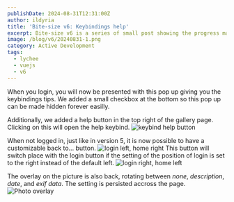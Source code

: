 ```yaml
---
publishDate: 2024-08-31T12:31:00Z
author: ildyria
title: 'Bite-size v6: Keybindings help'
excerpt: Bite-size v6 is a series of small post showing the progress made on the development of the future version of Lychee.
image: /blog/v6/20240831-1.png
category: Active Development
tags:
  - lychee
  - vuejs
  - v6
---
```

When you login, you will now be presented with this pop up giving you the keybindings tips.
We added a small checkbox at the bottom so this pop up can be made hidden forever easilly.

Additionally, we added a help button in the top right of the gallery page.
Clicking on this will open the help keybind.
![keybind help button](/blog/v6/20240831-2.png)

When not logged in, just like in version 5, it is now possible to have a customizable back to... button.
![login left, home right](/blog/v6/20240831-3.png)
This button will switch place with the login button if the setting of the position of login is set to the right instead of the default left.
![login right, home left](/blog/v6/20240831-4.png)

The overlay on the picture is also back, rotating between *none*, *description*, *date*, and *exif data*.
The setting is persisted accross the page.
![Photo overlay](/blog/v6/20240831-5.png)